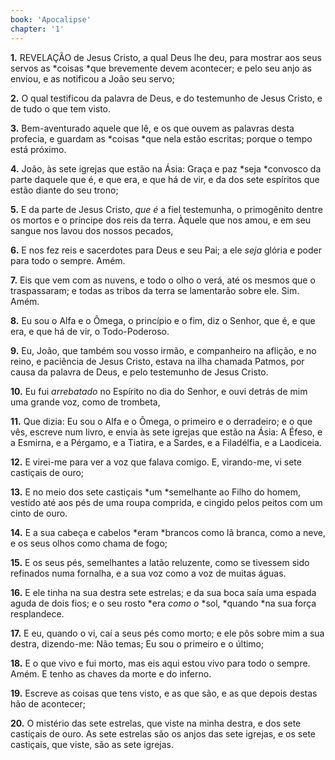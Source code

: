 ```yaml
---
book: 'Apocalipse'
chapter: '1'
---
```


**1.** REVELAÇÃO de Jesus Cristo, a qual Deus lhe deu, para mostrar aos seus servos as *coisas *que brevemente devem acontecer; e pelo seu anjo as enviou, e as notificou a João seu servo;

**2.** O qual testificou da palavra de Deus, e do testemunho de Jesus Cristo, e de tudo o que tem visto.

**3.** Bem-aventurado aquele que lê, e os que ouvem as palavras desta profecia, e guardam as *coisas *que nela estão escritas; porque o tempo está próximo.

**4.** João, às sete igrejas que estão na Ásia: Graça e paz *seja *convosco da parte daquele que é, e que era, e que há de vir, e da dos sete espíritos que estão diante do seu trono;

**5.** E da parte de Jesus Cristo, *que é* a fiel testemunha, o primogênito dentre os mortos e o príncipe dos reis da terra. Àquele que nos amou, e em seu sangue nos lavou dos nossos pecados,

**6.** E nos fez reis e sacerdotes para Deus e seu Pai; a ele *seja* glória e poder para todo o sempre. Amém.

**7.** Eis que vem com as nuvens, e todo o olho o verá, até os mesmos que o traspassaram; e todas as tribos da terra se lamentarão sobre ele. Sim. Amém.

**8.** Eu sou o Alfa e o Ômega, o princípio e o fim, diz o Senhor, que é, e que era, e que há de vir, o Todo-Poderoso.

**9.** Eu, João, que também sou vosso irmão, e companheiro na aflição, e no reino, e paciência de Jesus Cristo, estava na ilha chamada Patmos, por causa da palavra de Deus, e pelo testemunho de Jesus Cristo.

**10.** Eu fui *arrebatado* no Espírito no dia do Senhor, e ouvi detrás de mim uma grande voz, como de trombeta,

**11.** Que dizia: Eu sou o Alfa e o Ômega, o primeiro e o derradeiro; e o que vês, escreve num livro, e envia às sete igrejas que estão na Ásia: A Éfeso, e a Esmirna, e a Pérgamo, e a Tiatira, e a Sardes, e a Filadélfia, e a Laodiceia.

**12.** E virei-me para ver a voz que falava comigo. E, virando-me, vi sete castiçais de ouro;

**13.** E no meio dos sete castiçais *um *semelhante ao Filho do homem, vestido até aos pés de uma roupa comprida, e cingido pelos peitos com um cinto de ouro.

**14.** E a sua cabeça e cabelos *eram *brancos como lã branca, como a neve, e os seus olhos como chama de fogo;

**15.** E os seus pés, semelhantes a latão reluzente, como se tivessem sido refinados numa fornalha, e a sua voz como a voz de muitas águas.

**16.** E ele tinha na sua destra sete estrelas; e da sua boca saía uma espada aguda de dois fios; e o seu rosto *era *como o* *sol, *quando *na sua força resplandece.

**17.** E eu, quando o vi, caí a seus pés como morto; e ele pôs sobre mim a sua destra, dizendo-me: Não temas; Eu sou o primeiro e o último;

**18.** E o que vivo e fui morto, mas eis aqui estou vivo para todo o sempre. Amém. E tenho as chaves da morte e do inferno.

**19.** Escreve as coisas que tens visto, e as que são, e as que depois destas hão de acontecer;

**20.** O mistério das sete estrelas, que viste na minha destra, e dos sete castiçais de ouro. As sete estrelas são os anjos das sete igrejas, e os sete castiçais, que viste, são as sete igrejas.